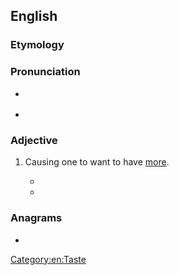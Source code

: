 ==English==

===Etymology===
{{suffix|en|more|ish}}

===Pronunciation===
* {{a|UK}} {{IPA|en|/ˈmɔːɹ.ɪʃ/}}
* {{homophones|en|Moorish}} {{qualifier|in accents with the [[w:cure-force merger|cure-force merger]]}}

===Adjective===
{{en-adj}}

# {{lb|en|UK|informal|of food, drink, or other consumable}} Causing one to want to have [[more]].
#: {{syn|en|Thesaurus:delicious}}
#* {{quote-book
|en
|year=1788
|author=Francis Grose
|authorlink=Francis Grose
|title=A Classical Dictionary of the Vulgar Tongue
|edition=Second
|url=
|page=322
|pageurl=https://archive.org/details/b2876190x/page/n322
|passage={{smallcaps|More-ish.}} This wine has but one fault, and that is, it is '''more-ish''': i.e. more of it is wanted, or there is too little of it.
#* {{quote-web
|en
|author=Jesse Armstrong, Sam Bain, David Mitchell, Robert Webb
|title=Peep Show - Jeremy Makes It
|site=IMDB, YouTube
|url=https://www.imdb.com/title/tt0672482/characters/nm0455057
|url2=https://www.youtube.com/watch?v=tbQIAp2QAUg
|year=2004
|passage=Tell you what, that crack is really '''moreish'''.}}
}}
#* {{quote-journal
|en
|date=December 15, 2011
|author=Felicity Cloake
|title=How to cook the perfect nut roast
|work=Guardian
|url=http://www.guardian.co.uk/lifeandstyle/wordofmouth/2011/dec/15/how-cook-perfect-nut-roast
|page=
|passage=Although surprisingly moist, thanks to the stock (indeed, the contrast between the crisp exterior and the squidgy middle is horribly '''moreish'''), the combination of parsley, garlic and breadcrumbs reminds me of a very fancy loaf of garlic bread – and all but overpowers the sweet flavour of the cashews.}}

===Anagrams===
* {{anagrams|en|a=ehimors|Moshier|heirmos|heroism}}

[[Category:en:Taste]]